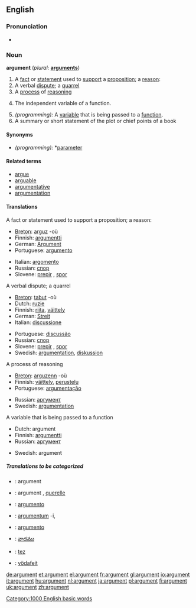==English==

===Pronunciation===
*{{audio|en-us-argument.ogg|Audio (US)}}

===Noun===
{{WikiSaurus-link|argument}}
'''argument'''  (''plural:'' '''[[arguments]]''')
# A [[fact]] or [[statement]] used to [[support]] a [[proposition]]; a [[reason]]:
# A verbal [[dispute]]; a [[quarrel]]
# A [[process]] of [[reasoning]]
# {{Mathematics}} The independent variable of a function.
# ''(programming):'' A [[variable]] that is being passed to a [[function]].
# A summary or short statement of the plot or chief points of  a book 


====Synonyms====
*''(programming):'' *[[parameter]] 

====Related terms====
*[[argue]]
*[[arguable]]
*[[argumentative]]
*[[argumentation]]

====Translations====

;A fact or statement used to support a proposition; a reason:
{{top}}
*[[Breton]]: [[arguz]] {{m}} -où
*Finnish: [[argumentti]]
*German: [[Argument]]
*Portuguese: [[argumento]] {{m}}
{{mid}}
*Italian: [[argomento]] {{m}}
*Russian: [[спор]] {{m}}
*Slovene: [[prepir]] {{m}}, [[spor]] {{m}}
{{bottom}}

;A verbal dispute; a quarrel
{{top}}
*[[Breton]]: [[tabut]] {{m}} -où
*Dutch: [[ruzie]] {{f}}
*Finnish: [[riita]], [[väittely]]
*German: [[Streit]] {{m}}
*Italian: [[discussione]] {{f}}
{{mid}}
*Portuguese: [[discussão]] {{m}}
*Russian: [[спор]] {{m}}
*Slovene: [[prepir]] {{m}}, [[spor]] {{m}}
*Swedish: [[argumentation]], [[diskussion]]
{{bottom}}

;A process of reasoning
{{top}}
*[[Breton]]: [[arguzenn]] {{f}} -où
*Finnish: [[väittely]], [[perustelu]]
*Portuguese: [[argumentação]] {{m}}
{{mid}}
*Russian: [[аргумент]] {{m}}
*Swedish: [[argumentation]]
{{bottom}}

;A variable that is being passed to a function 
{{top}}
*Dutch: argument {{n}}
*Finnish: [[argumentti]]
*Russian: [[аргумент]] {{m}}
{{mid}}
*Swedish: argument
{{bottom}}

=====Translations to be categorized=====
{{checktrans}}
{{top}}
*{{ttbc|Catalan}}: argument {{m}}
*{{ttbc|French}}: argument {{m}}, [[querelle]] {{f}}
*{{ttbc|Interlingua}}: [[argumento]]
*{{ttbc|Latin}}: [[argumentum]] -i, {{n}}
{{mid}}
*{{ttbc|Spanish}}: [[argumento]] {{m}}
*{{ttbc|Telugu}}: [[వాదము]]
*{{ttbc|Turkish}}: [[tez]]
*{{ttbc|Volapük}}: [[vödafeit]]
{{bottom}}

[[Category:1000 English basic words]]

[[de:argument]]
[[et:argument]]
[[el:argument]]
[[fr:argument]]
[[gl:argument]]
[[io:argument]]
[[it:argument]]
[[hu:argument]]
[[nl:argument]]
[[ja:argument]]
[[pl:argument]]
[[fi:argument]]
[[uk:argument]]
[[zh:argument]]